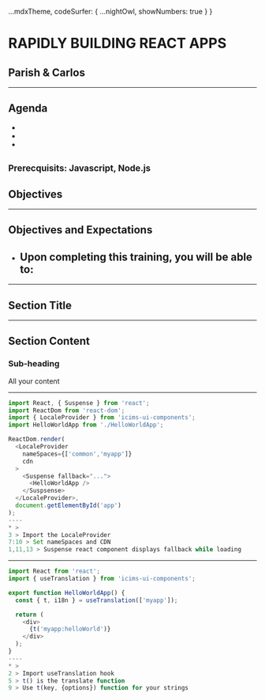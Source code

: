 

  ...mdxTheme,
  codeSurfer: {
    ...nightOwl,
    showNumbers: true
  }
}

<Head>
  <title>iCIMS - Rapidly Building React Apps</title>
</Head>


# RAPIDLY BUILDING REACT APPS
## Parish & Carlos

---

## Agenda

-
-
-

<small>Prerecquisits: Javascript, Node.js</small>
---

## Objectives

---

## Objectives and Expectations

- Upon completing this training, you will be able to:
  - 

---


## Section Title

---

## Section Content
### Sub-heading

All your content 

---

```javascript Sample Code
import React, { Suspense } from 'react';
import ReactDom from 'react-dom';
import { LocaleProvider } from 'icims-ui-components';
import HelloWorldApp from './HelloWorldApp';

ReactDom.render(
  <LocaleProvider
    nameSpaces={['common','myapp']}
    cdn
  >
    <Suspense fallback="...">
      <HelloWorldApp />
    </Suspsense>
  </LocaleProvider>,
  document.getElementById('app')
);
----
* > 
3 > Import the LocaleProvider
7:10 > Set nameSpaces and CDN
1,11,13 > Suspense react component displays fallback while loading

```

---

```javascript More Code Examples
import React from 'react';
import { useTranslation } from 'icims-ui-components';

export function HelloWorldApp() {
  const { t, i18n } = useTranslation(['myapp']);

  return (
    <div>
      {t('myapp:helloWorld')}
    </div>
  );
}
----
* > 
2 > Import useTranslation hook
5 > t() is the translate function
9 > Use t(key, {options}) function for your strings
```